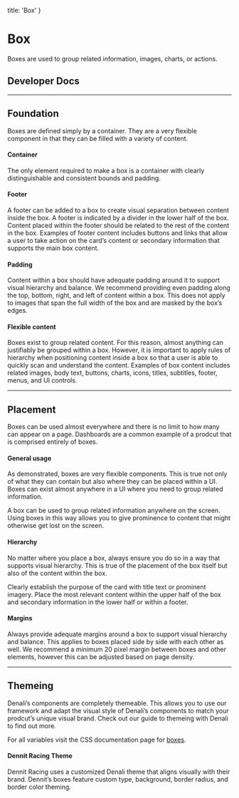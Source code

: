 
  title: 'Box'
}

# Box
Boxes are used to group related information, images, charts, or actions.

## Developer Docs

<div className="row">
  <ResourceCard name="CSS" icon="css" caption="Avaiable Now" link="https://denali-design.github.io/denali-css/?path=/story/components-box--default" />
  <ResourceCard name="Ember" icon="ember" caption="Avaiable Now" link="https://denali-design.github.io/denali-ember/?path=/story/denalibox--default" />
  <ResourceCard name="React" icon="react" caption="Coming Soon" disabled />
</div>

---

## Foundation
Boxes are defined simply by a container. They are a very flexible component in that they can be filled with a variety of content. 

<SingleImage image="/images/components/box/foundation.png"/>

#### Container
The only element required to make a box is a container with clearly distinguishable and consistent bounds and padding. 

<DoubleImage 
  firstType="do"
  firstImage="/images/components/box/container-do.png"
  firstCaption="use a box to group related content together in a way that is visually consistent and distinguishable."
  secondType="dont"
  secondImage="/images/components/box/container-dont.png"
  secondCaption="apply inconsisent visual styling to boxes because it makes it difficult to distinguish groups of related content."
/>

#### Footer
A footer can be added to a box to create visual separation between content inside the box. A footer is indicated by a divider in the lower half of the box. Content placed within the footer should be related to the rest of the content in the box. Examples of footer content includes buttons and links that allow a user to take action on the card’s content or secondary information that supports the main box content. 

<SingleImage image="/images/components/box/footer.png"/>

#### Padding
Content within a box should have adequate padding around it to support visual hierarchy and balance. We recommend providing even padding along the top, bottom, right, and left of content within a box. This does not apply to images that span the full width of the box and are masked by the box’s edges.

<SingleImage image="/images/components/box/padding-1.png" caption="The image and text within this box have even padding on all sides."/>

<SingleImage image="/images/components/box/padding-2.png" caption="The image spans the full width of the box and is not surrounded by padding on the top,left, or right. The bottom of the image and the text are surrounded by even padding. "/>

#### Flexible content 
Boxes exist to group related content. For this reason, almost anything can justifiably be grouped within a box. However, it is important to apply rules of hierarchy when positioning content inside a box so that a user is able to quickly scan and understand the content. Examples of box content includes related images, body text, buttons, charts, icons, titles, subtitles, footer, menus, and UI controls.

<SingleImage image="/images/components/box/flexible-content.png" caption="The text within this box has even padding on all sides. The image spans the full width of the box and is not surrounded by padding."/>

---

## Placement
Boxes can be used almost everywhere and there is no limit to how many can appear on a page. Dashboards are a common example of a prodcut that is comprised entirely of boxes.

#### General usage
As demonstrated, boxes are very flexible components. This is true not only of what they can contain but also where they can be placed within a UI. Boxes can exist almost anywhere in a UI where you need to group related information.

A box can be used to group related information anywhere on the screen. Using boxes in this way allows you to give prominence to content that might otherwise get lost on the screen. 

<SingleImage image="/images/components/box/placement-general.png"/>

#### Hierarchy
No matter where you place a box, always ensure you do so in a way that supports visual hierarchy. This is true of the placement of the box itself but also of the content within the box. 

Clearly establish the purpose of the card with title text or prominent imagery. Place the most relevant content within the upper half of the box and secondary information in the lower half or within a footer.

<SingleImage image="/images/components/box/placement-heiarchy.png" caption="The elements in this box are easy to parse because they are arranged in a way that supports visual hierarchy." />

<SingleImage type="dont" image="/images/components/box/placement-heiarchy-dont.png" caption="place a box within a box as this can create a confusing visual hierarchy." />

#### Margins
Always provide adequate margins around a box to support visual hierarchy and balance. This applies to boxes placed side by side with each other as well. We recommend a minimum 20 pixel margin between boxes and other elements, however this can be adjusted based on page density.

<SingleImage image="/images/components/box/margins.png" caption="Even and adequate margins are provided between boxes and other boxes as well as boxes and all other elements." />

---

## Themeing
Denali’s components are completely themeable. This allows you to use our framework and adapt the visual style of Denali’s components to match your prodcut’s unique visual brand. Check out our guide to themeing with Denali to find out more.

For all variables visit the CSS documentation page for [boxes](https://denali-design.github.io/denali-css/?path=/story/get-started-variables--page#box).

#### Dennit Racing Theme 
Dennit Racing uses a customized Denali theme that aligns visually with their brand. Dennit’s boxes feature custom type, background, border radius, and border color theming.

<SingleImage image="/images/components/box/theming.png"/>


